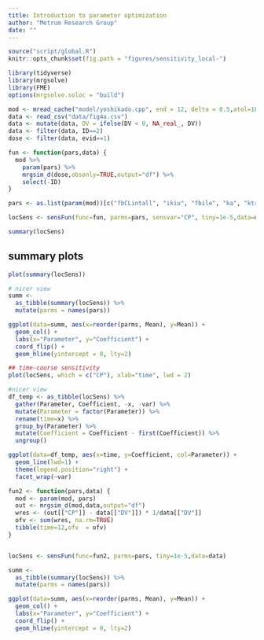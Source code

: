 ```yaml
---
title: Introduction to parameter optimization
author: "Metrum Research Group"
date: ""
---
```



```r
source("script/global.R")
knitr::opts_chunk$set(fig.path = "figures/sensitivity_local-")
```



```r
library(tidyverse)
library(mrgsolve)
library(FME)
options(mrgsolve.soloc = "build")
```



```r
mod <- mread_cache("model/yoshikado.cpp", end = 12, delta = 0.5,atol=1E-12,rtol=1E-12)
data <- read_csv("data/fig4a.csv") 
data <- mutate(data, DV = ifelse(DV < 0, NA_real_, DV))
data <- filter(data, ID==2)
dose <- filter(data, evid==1)

fun <- function(pars,data) {
  mod %>% 
    param(pars) %>%
    mrgsim_d(dose,obsonly=TRUE,output="df") %>%
    select(-ID)
}

pars <- as.list(param(mod))[c("fbCLintall", "ikiu", "fbile", "ka", "ktr", "Vadi")]

locSens <- sensFun(func=fun, parms=pars, sensvar="CP", tiny=1e-5,data=data)
```


```r
summary(locSens)
```

## summary plots
```r
plot(summary(locSens))
```

```r
# nicer view
summ <- 
  as_tibble(summary(locSens)) %>%
  mutate(parms = names(pars)) 

ggplot(data=summ, aes(x=reorder(parms, Mean), y=Mean)) + 
  geom_col() + 
  labs(x="Parameter", y="Coefficient") +
  coord_flip() +
  geom_hline(yintercept = 0, lty=2) 
```

```r
## time-course sensitivity
plot(locSens, which = c("CP"), xlab="time", lwd = 2)
```

```r
#nicer view
df_temp <- as_tibble(locSens) %>%
  gather(Parameter, Coefficient, -x, -var) %>%
  mutate(Parameter = factor(Parameter)) %>%
  rename(time=x) %>%
  group_by(Parameter) %>%
  mutate(Coefficient = Coefficient - first(Coefficient)) %>%
  ungroup()

ggplot(data=df_temp, aes(x=time, y=Coefficient, col=Parameter)) +
  geom_line(lwd=1) +
  theme(legend.position="right") +
  facet_wrap(~var)

```



```r
fun2 <- function(pars,data) {
  mod <- param(mod, pars)
  out <- mrgsim_d(mod,data,output="df")
  wres <- (out[["CP"]] - data[["DV"]]) * 1/data[["DV"]]
  ofv <- sum(wres, na.rm=TRUE)
  tibble(time=12,ofv  = ofv)
}


locSens <- sensFun(func=fun2, parms=pars, tiny=1e-5,data=data)

summ <- 
  as_tibble(summary(locSens)) %>%
  mutate(parms = names(pars)) 

ggplot(data=summ, aes(x=reorder(parms, Mean), y=Mean)) + 
  geom_col() + 
  labs(x="Parameter", y="Coefficient") +
  coord_flip() +
  geom_hline(yintercept = 0, lty=2) 
```



